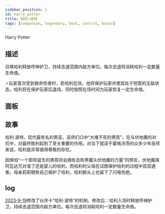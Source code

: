 ```yaml
---
sidebar_position: 1
id: harry_potter
title: 哈利•波特
tags: [companian, legendary, heal, control, bonus]
---
```


Harry Potter

<!--truncate-->



<CardBasics cardKey={id}/>


## 描述

召唤哈利释放呼神护卫，持续击退范围内敌方单位。每次击退将消耗哈利一定数量生命值。

✧玩家首次受到致命伤害时，若哈利在场，他将保护玩家并使其处于短暂的无敌状态。哈利将在保护玩家后退场，同时按照在场时间为玩家恢复一定生命值。

## 面板


<LevelComponent/>


<CardDynamicTable cardKey={id}/>


<CardComplexTable cardKey={id}/>



## 故事

哈利·波特，现代最有名的男巫，巫师们口中“大难不死的男孩”，在与伏地魔的对抗中，对最终胜利起到了至关重要的作用。对当下就读于霍格沃茨的众多少年巫师来说，哈利是非常值得尊敬的存在。

因惧怕“一个即将诞生的男孩将会拥有击败黑魔头伏地魔的力量”的预言，伏地魔用阿瓦达咒对准了还是婴儿的哈利，而哈利的父母在试图保护哈利的过程中双双遇害。母亲莉莉牺牲自己保护了哈利，哈利额头上也留下了闪电伤疤。


## log

[2023-9-19](/blog/230919-update-annc)修改了伙伴卡“哈利·波特”的机制。修改后：哈利入场时释放呼神护卫，持续击退范围内敌方单位。每次击退将消耗哈利一定数量生命值。
